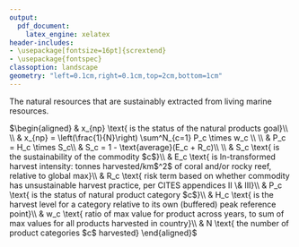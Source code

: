 ```yaml
---
output:
  pdf_document: 
    latex_engine: xelatex
header-includes:
- \usepackage[fontsize=16pt]{scrextend}
- \usepackage{fontspec}
classoption: landscape
geometry: "left=0.1cm,right=0.1cm,top=2cm,bottom=1cm"
---
```


\pagenumbering{gobble}

The natural resources that are sustainably extracted from living marine resources.

\vspace{0.5in}

\noindent
$\begin{aligned}
& x_{np} \text{   is the status of the natural products goal}\\
\\
& x_{np} = \left(\frac{1}{N}\right) \sum^N_{c=1} P_c \times w_c \\
\\
& P_c = H_c \times S_c\\
& S_c = 1 - \text{average}(E_c + R_c)\\
\\
& S_c \text{    is the sustainability of the commodity $c$}\\
& E_c \text{    is ln-transformed harvest intensity: tonnes harvested/km$^2$ of coral and/or rocky reef, relative to global max}\\
& R_c \text{    risk term based on whether commodity has unsustainable harvest practice, per CITES appendices II \& III}\\
& P_c \text{    is the status of natural product category $c$}\\
& H_c \text{   is the harvest level for a category relative to its own (buffered) peak reference point}\\
& w_c \text{   ratio of max value for product across years, to sum of max values for all products harvested in country}\\
& N \text{   the number of product categories $c$ harvested}
\end{aligned}$